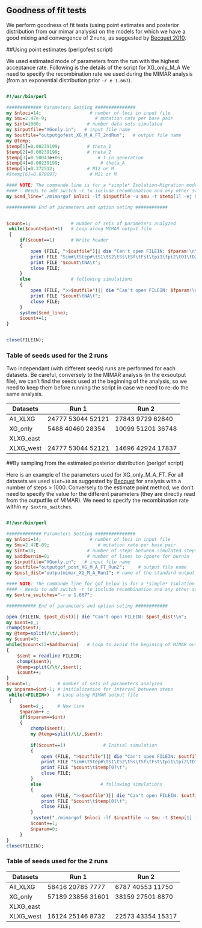 <span style="background-color:#eee">Goodness of fit tests</span>
---------------------
We perform goodness of fit tests (using point estimates and posterior distribution from our mimar analysis) on the models for which we have a good mixing and convergence of 2 runs, as suggested by [Becquet 2010](https://biotech.inbre.alaska.edu/fungal_portal/program_docs/MIMARgofdoc.pdf).

##Using point estimates (perlgofest script)

We used estimated mode of parameters from the run with the highest acceptance rate. Following is the details of the script for XG_only_M_A
We need to specify the recombination rate we used during the MIMAR analysis (from an exponential distribution prior `-r e 1.667`).

```perl

#!/usr/bin/perl

############# Parameters Setting ###############
my $nloci=14;                  # number of loci in input file
my $mu=2.47e-9;                  # mutation rate per base pair
my $int=1000;                 # number data sets simulated 
my $inputfile="XGonly.in";   # input file name
my $outfile="outputgofest_XG_M_A_FT_2ndRun";   # output file name
my @temp;
$temp[1]=0.00239199;          # theta_1
$temp[2]=0.00239199;          # theta_2
$temp[3]=8.50043e+06;             # T in generation
$temp[4]=0.00239199;               # theta_A
$temp[5]=0.372512;            # M12 or M
#$temp[6]=0.878097;            # M21 or M

#### NOTE: The commande line is for a *simple* Isolation-Migration model and has no recombination
#### - Needs to add switch -r to include recombination and any other switches used for MIMAR analysis if the model was more complex.
my $cmd_line="./mimargof $nloci -lf $inputfile -u $mu -t $temp[1] -ej $temp[3] -N  $temp[4] -n $temp[2] -M $temp[5] -r e 1.667>>$outfile";

########### End of parameters and option seting ############


$count=1;               # number of sets of parameters analyzed
 while($count<$int+1)   # Loop along MIMAR output file
 {   
     if($count==1)      # Write header
     {
         open (FILE, ">$outfile")|| die "Can't open FILEIN: $fparam!\n";
         print FILE "Sim#\tStep#\tS1\tS2\tSs\tSf\tFst\tpi1\tpi2\tD1\tD2\n";
         print FILE "$count\tNA\t";
         close FILE;
     }
     else               # following simulations
     {
         open (FILE, ">>$outfile")|| die "Can't open FILEIN: $fparam!\n";
         print FILE "$count\tNA\t";
         close FILE;           
     }
     system($cmd_line);
     $count+=1;
}


close(FILEIN);

```
### Table of seeds used for the 2 runs
Two independant (with different seeds) runs are performed for each datasets. Be careful, conversely to the MIMAR analysis (in the exsoutput file), we can't find the seeds used at the beginning of the analysis, so we need to keep them before running the script in case we need to re-do the same analysis. 

| Datasets   |      Run 1      |  Run 2 |
|---------------|-------------|------|
| All_XLXG      | 24777 53044 52121     | 27843 9729 62840     |
| XG_only       | 5488 40460 28354     |  10099 51201 36748      |
| XLXG_east     |      |         |
| XLXG_west     | 24777 53044 52121     | 14696 42924 17837        |


##By sampling from the estimated posterior distribution (perlgof script)

Here is an example of the parameters used for XG_only_M_A_FT. For all datasets we used `$int=10` as suggested by [Becquet](https://biotech.inbre.alaska.edu/fungal_portal/program_docs/MIMARgofdoc.pdf) for analysis with a number of steps > 1000.
Conversely to the estimate point method, we don't need to specify the value for the different parameters (they are directly read from the outputfile of MIMAR).
We need to specify the recombination rate within `my $extra_switches`.

```perl

#!/usr/bin/perl

############# Parameters Setting ###############
my $nloci=14;                  # number of loci in input file
my $mu=2.47E-09;                  # mutation rate per base pair
my $int=10;                   # number of steps between simulated steps
my $addburnin=0;              # number of lines to ignore for burnin
my $inputfile="XGonly.in";   # input file name
my $outfile="outputgof_post_XG_M_A_FT_Run2";     # output file name
my $post_dist="outputmimar_XG_M_A_Run1"; # name of the standard output file from MIMAR (i.e., with the estimated posterior distributions)

#### NOTE: The commande line for gof below is for a *simple* Isolation-Migration model and has no recombination
#### - Needs to add switch -r to include recombination and any other switches used for MIMAR analysis if the model was more complex.
my $extra_switches="-r e 1.667";

########### End of parameters and option seting ############

open (FILEIN, $post_dist)|| die "Can't open FILEIN: $post_dist!\n";
my $sent=$_;
chomp($sent);   	
my @temp=split(/\t/,$sent);
my $count=0;
while($count<12+$addburnin)   # Loop to avoid the begining of MIMAR output file
{
    $sent = readline FILEIN;
    chomp($sent); 
    @temp=split(/\t/,$sent);
    $count++;
}
$count=1;          # number of sets of parameters analyzed
my $nparam=$int-1; # initialization for interval between steps 
 while(<FILEIN>)   # Loop along MIMAR output file
 { 
     $sent=$_;     # New line
     $nparam++ ;
     if($nparam==$int)
     {     
         chomp($sent);   
         my @temp=split(/\t/,$sent);
         
         if($count==1)              # Initial simulation
         {
             open (FILE, ">$outfile")|| die "Can't open FILEIN: $outfile!\n";
             print FILE "Sim#\tStep#\tS1\tS2\tSs\tSf\tFst\tpi1\tpi2\tD1\tD2\n";
             print FILE "$count\t$temp[0]\t";
             close FILE;
         }
         else                      # following simulations
         {
             open (FILE, ">>$outfile")|| die "Can't open FILEIN: $outfile!\n";
             print FILE "$count\t$temp[0]\t";
             close FILE;           
         }
          system("./mimargof $nloci -lf $inputfile -u $mu -t $temp[1] -ej $temp[4] -N $temp[5] -n $temp[2] -m 1 2 $temp[6] -m 2 1 $temp[7] $extra_switches >>$outfile");
         $count+=1;
         $nparam=0;
     }   
}
close(FILEIN);

```
### Table of seeds used for the 2 runs

| Datasets   |      Run 1      |  Run 2 |
|---------------|-------------|------|
| All_XLXG      | 58416 20785 7777     |   6787 40553 11750      |
| XG_only       | 57189 23856 31601     |   38159 27501 8870      |
| XLXG_east     |      |         |
| XLXG_west     | 16124 25146 8732     |  22573 43354 15317       |

